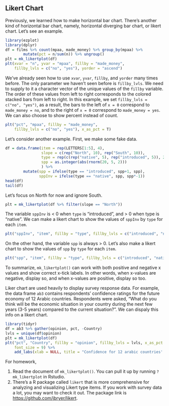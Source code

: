 ## Likert Chart

Previously, we learned how to make horizontal bar chart. There's another kind of
horizontal bar chart, namely, horizontal diverging bar chart, or likert chart. 
Let's see an example.
```r
library(ezplot)
library(dplyr)
df = films %>% count(mpaa, made_money) %>% group_by(mpaa) %>%
        mutate(pct = n/sum(n)) %>% ungroup()
plt = mk_likertplot(df)
plt(xvar = "n", yvar = "mpaa", fillby = "made_money", 
    fillby_lvls = c("no", "yes"), yorder = "ascend")
```

We've already seen how to use `xvar`, `yvar`, `fillby`, and `yorder` many times 
before. The only parameter we haven't seen before is `fillby_lvls`. We need to 
supply to it a character vector of the unique values of the `fillby` variable.
The order of these values from left to right corresponds to the colored stacked
bars from left to right. In this example, we set `fillby_lvls = c("no", "yes")`,
as a result, the bars to the left of `x = 0` correspond to `made_money = no`, 
and to the right of `x = 0` correspond to `made_money = yes`. We can also choose 
to show percent instead of count.
```r
plt("pct", "mpaa", fillby = "made_money", 
    fillby_lvls = c("no", "yes"), x_as_pct = T)
```


Let's consider another example. First, we make some fake data.
```r
df = data.frame(item = rep(LETTERS[1:5], 4),
                slope = c(rep("North", 10), rep("South", 10)),
                type = rep(c(rep("native", 5), rep("introduced", 5)), 2),
                spp = as.integer(abs(rnorm(20, 5, 2)))
                ) %>% 
        mutate(spp = ifelse(type == "introduced", spp+1, spp),
               sppInv = ifelse(type == "native", spp, spp*-1))
head(df)
tail(df)
```

Let's focus on North for now and ignore South. 
```r
plt = mk_likertplot(df %>% filter(slope == "North"))
```

The variable `sppInv` is < 0 when `type` is "introduced", and > 0 when type is 
"native". We can make a likert chart to show the values of `sppInv` by `type` for
each `item`.
```r
plt("sppInv", "item", fillby = "type", fillby_lvls = c("introduced", "native"))
```

On the other hand, the variable `spp` is always > 0. Let's also make a likert 
chart to show the values of `spp` by `type` for each `item`.
```r
plt("spp", "item", fillby = "type", fillby_lvls = c("introduced", "native"))
```

To summarize, `mk_likertplot()` can work with both positive and negative x values
and show correct x-tick labels. In other words, when x-values are negative, 
display so, and when x-values are positive, display so too. 

Liker chart are used heavily to display survey response data. For example, 
the data frame `ab3` contains respondents' confidence ratings for the 
future economy of 12 Arabic countries. Respondents were asked, 
"What do you think will be the economic situation in 
your country during the next few years (3-5 years) compared to the current 
situation?". We can dispaly this info on a likert chart. 
```r
library(tidyr)
df = ab3 %>% gather(opinion, pct, -Country)
lvls = unique(df$opinion)
plt = mk_likertplot(df)
plt("pct", "Country", fillby = "opinion", fillby_lvls = lvls, x_as_pct = T,
    font_size = 9) %>%
    add_labs(xlab = NULL, title = "Confidence for 12 arabic countries' economy")
```


For homework,

1. Read the document of `mk_likertplot()`. You can pull it up by running 
`?mk_likertplot` in Rstudio. 
2. There's a R package called `likert` that is more comprehensive for analyzing
and visualizing Likert type items. If you work with survey data a lot, you may
want to check it out. The package link is [https://github.com/jbryer/likert](https://github.com/jbryer/likert).
